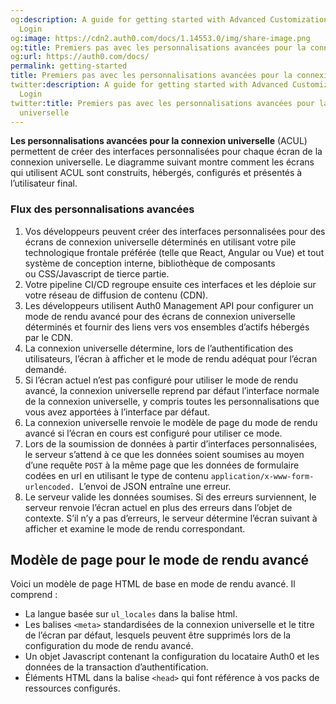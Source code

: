 ```yaml
---
og:description: A guide for getting started with Advanced Customization for Universal
  Login
og:image: https://cdn2.auth0.com/docs/1.14553.0/img/share-image.png
og:title: Premiers pas avec les personnalisations avancées pour la connexion universelle
og:url: https://auth0.com/docs/
permalink: getting-started
title: Premiers pas avec les personnalisations avancées pour la connexion universelle
twitter:description: A guide for getting started with Advanced Customization for Universal
  Login
twitter:title: Premiers pas avec les personnalisations avancées pour la connexion
  universelle
---
```


**Les personnalisations avancées pour la connexion universelle** (ACUL) permettent de créer des interfaces personnalisées pour chaque écran de la connexion universelle. Le diagramme suivant montre comment les écrans qui utilisent ACUL sont construits, hébergés, configurés et présentés à l’utilisateur final.

### Flux des personnalisations avancées

1. Vos développeurs peuvent créer des interfaces personnalisées pour des écrans de connexion universelle déterminés en utilisant votre pile technologique frontale préférée (telle que React, Angular ou Vue) et tout système de conception interne, bibliothèque de composants ou CSS/Javascript de tierce partie.
2. Votre pipeline CI/CD regroupe ensuite ces interfaces et les déploie sur votre réseau de diffusion de contenu (CDN).
3. Les développeurs utilisent Auth0 Management API pour configurer un mode de rendu avancé pour des écrans de connexion universelle déterminés et fournir des liens vers vos ensembles d’actifs hébergés par le CDN.
4. La connexion universelle détermine, lors de l’authentification des utilisateurs, l’écran à afficher et le mode de rendu adéquat pour l’écran demandé.
5. Si l’écran actuel n’est pas configuré pour utiliser le mode de rendu avancé, la connexion universelle reprend par défaut l’interface normale de la connexion universelle, y compris toutes les personnalisations que vous avez apportées à l’interface par défaut.
6. La connexion universelle renvoie le modèle de page du mode de rendu avancé si l’écran en cours est configuré pour utiliser ce mode.
7. Lors de la soumission de données à partir d’interfaces personnalisées, le serveur s’attend à ce que les données soient soumises au moyen d’une requête `POST` à la même page que les données de formulaire codées en url en utilisant le type de contenu `application/x-www-form-urlencoded. `L’envoi de JSON entraîne une erreur.
8. Le serveur valide les données soumises. Si des erreurs surviennent, le serveur renvoie l’écran actuel en plus des erreurs dans l’objet de contexte. S’il n’y a pas d’erreurs, le serveur détermine l’écran suivant à afficher et examine le mode de rendu correspondant.

## Modèle de page pour le mode de rendu avancé

Voici un modèle de page HTML de base en mode de rendu avancé. Il comprend :

* La langue basée sur `ul_locales` dans la balise html.
* Les balises `<meta>` standardisées de la connexion universelle et le titre de l’écran par défaut, lesquels peuvent être supprimés lors de la configuration du mode de rendu avancé.
* Un objet Javascript contenant la configuration du locataire Auth0 et les données de la transaction d’authentification.
* Éléments HTML dans la balise `<head>` qui font référence à vos packs de ressources configurés.